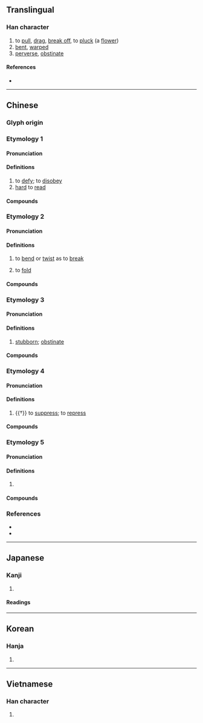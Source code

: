 {{character info}}
==Translingual==

===Han character===
{{Han char|rn=64|rad=手|as=05|sn=8|four=54027|canj=QVIS|ids=⿰扌幼}}

# to [[pull]], [[drag]], [[break off]], to [[pluck]] (a [[flower]])
# [[bent]], [[warped]]
# [[perverse]], [[obstinate]]

====References====
* {{Han ref|kx=0426.040|dkj=11962|dj=0774.060|hdz=31862.060|uh=62D7|ud=25303|bh=A9ED|bd=43501}}

----

==Chinese==

<!--
|h=pfs=au/áu
|mn=áu/qz:auh
-->
{{attention|hak}} {{attention|nan}}
{{attention|lzh}} {{attention|och}}

===Glyph origin===
{{Han etym}}

===Etymology 1===
{{zh-forms}}

====Pronunciation====
{{zh-pron
|m=ào
|c=aau3
|h=pfs=
|md=áu
|mn=
|mc=
|oc=
|cat=
}}

====Definitions====
{{zh-hanzi}}

# to [[defy]]; to [[disobey]]
# [[hard]] to [[read]]

====Compounds====
{{zh-der|四不拗六|執拗|拗不過|拗處|拗甜|拗彆|拗不登|拗句|曲拗|拗彆攪炒|拗體|拗體詩|拗強|拗蠻|拗口風|拗口令|拗口|違拗}}

===Etymology 2===
{{zh-forms}}

====Pronunciation====
{{zh-pron
|m=ǎo
|c=aau2
|h=pfs=áu
|md=ā
|mn=tw,xm,zz:áu/qz:auh
|mc=y
|oc=1
|cat=
}}

====Definitions====
{{zh-hanzi}}

# {{lb|zh|dialect}} to [[bend]] or [[twist]] as to [[break]]
# {{lb|zh|Hokkien}} to [[fold]]

====Compounds====
{{zh-der|拗曲作直|拗花|點拗|拗陷}}

===Etymology 3===
{{zh-forms}}

====Pronunciation====
{{zh-pron
|m=niù
|c=
|h=pfs=
|md=áu
|mn=
|mc=
|oc=
|cat=a
}}

====Definitions====
{{zh-hanzi}}

# [[stubborn]]; [[obstinate]]

====Compounds====
{{zh-der|一不拗眾|拗性|拗相公|憋拗}}

===Etymology 4===
{{zh-forms}}

====Pronunciation====
{{zh-pron
|m=yù
|c=juk6
|h=pfs=
|mn=
|mc=
|oc=
|cat=
}}

====Definitions====
{{zh-hanzi}}

# {{†}} to [[suppress]]; to [[repress]]

====Compounds====
{{zh-der|拗怒}}

===Etymology 5===
{{zh-forms}}

====Pronunciation====
{{zh-pron
|m=
|c=aau3
|h=pfs=
|mn=
|mc=
|oc=
|cat=v
}}

====Definitions====
{{zh-hanzi}}

# {{lb|zh|Cantonese}} {{zh-alt-form|詏|to argue; to dispute}}

====Compounds====
{{zh-der|包拗頸|拗頸|拗撬|口同鼻拗|爭拗}}

===References===
* {{R:twedu|A01549}}
* {{R:yue:Hanzi}}

----

==Japanese==

===Kanji===
{{ja-kanji|grade=|rs=手05}}

# {{rfdef|ja|sort=手05}}

====Readings====
{{ja-readings
|goon=よう
|kanon=おう
|on=いく
|kun=ねじ-る, ねじ-れる, ねじ-ける, こじ-れる, す-ねる
}}

----

==Korean==

===Hanja===
{{ko-hanja|hangeul=요|eumhun=|rv=yo|mr=yo|y=yo}}

# {{rfdef|ko|sort=手05}}

----

==Vietnamese==

===Han character===
{{vi-hantu|húc, ao, áo, ảo, nữu|rs=手05}}

# {{rfdef|vi|sort=手05}}